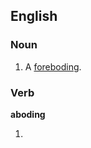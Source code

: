 ==English==

===Noun===
{{en-noun}}
# {{obsolete}} A [[foreboding]].

===Verb===
'''aboding'''
# {{present participle of|[[abode]]}}